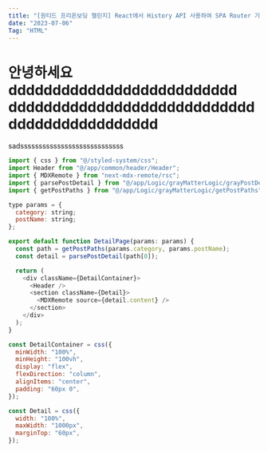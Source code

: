 ```yaml
---
title: "[원티드 프리온보딩 챌린지] React에서 History API 사용하여 SPA Router 기능 구현하기"
date: "2023-07-06"
Tag: "HTML"
---
```


# 안녕하세요 dddddddddddddddddddddddddd ddddddddddddddddddddddddddddddddddddddddddddd

sadssssssssssssssssssssssssssss

```javascript
import { css } from "@/styled-system/css";
import Header from "@/app/common/header/Header";
import { MDXRemote } from "next-mdx-remote/rsc";
import { parsePostDetail } from "@/app/Logic/grayMatterLogic/grayPostDetail";
import { getPostPaths } from "@/app/Logic/grayMatterLogic/getPostPaths";

type params = {
  category: string;
  postName: string;
};

export default function DetailPage(params: params) {
  const path = getPostPaths(params.category, params.postName);
  const detail = parsePostDetail(path[0]);

  return (
    <div className={DetailContainer}>
      <Header />
      <section className={Detail}>
        <MDXRemote source={detail.content} />
      </section>
    </div>
  );
}

const DetailContainer = css({
  minWidth: "100%",
  minHeight: "100vh",
  display: "flex",
  flexDirection: "column",
  alignItems: "center",
  padding: "60px 0",
});

const Detail = css({
  width: "100%",
  maxWidth: "1000px",
  marginTop: "60px",
});

```
